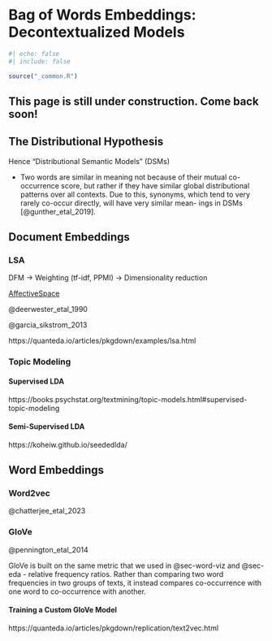 # Bag of Words Embeddings: Decontextualized Models {#sec-decontextualized-embeddings}

```r
#| echo: false
#| include: false

source("_common.R")
```

::: {.callout-important}
## This page is still under construction. Come back soon!
:::

## The Distributional Hypothesis

Hence "Distributional Semantic Models" (DSMs)

- Two words are similar in meaning not because of their mutual co-occurrence score, but rather if they have similar global distributional patterns over all contexts. Due to this, synonyms, which tend to very rarely co-occur directly, will have very similar mean- ings in DSMs [@gunther_etal_2019].

## Document Embeddings

### LSA {#sec-lsa}

DFM -> Weighting (tf-idf, PPMI) -> Dimensionality reduction

[AffectiveSpace](https://sentic.net/downloads/)

@deerwester_etal_1990

@garcia_sikstrom_2013

https://quanteda.io/articles/pkgdown/examples/lsa.html

### Topic Modeling {#sec-lda}

#### Supervised LDA {#sec-slda}

https://books.psychstat.org/textmining/topic-models.html#supervised-topic-modeling

#### Semi-Supervised LDA {#sec-seededlda}

https://koheiw.github.io/seededlda/

## Word Embeddings {#sec-word-embeddings}

### Word2vec {#sec-word2vec}

@chatterjee_etal_2023

### GloVe {#sec-glove}

@pennington_etal_2014

GloVe is built on the same metric that we used in @sec-word-viz and @sec-eda - relative frequency ratios. Rather than comparing two word frequencies in two groups of texts, it instead compares co-occurrence with one word to co-occurrence with another. 

#### Training a Custom GloVe Model

https://quanteda.io/articles/pkgdown/replication/text2vec.html
